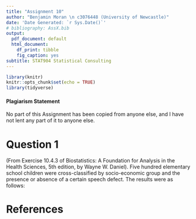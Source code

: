 ```yaml
---
title: "Assignment 10"
author: "Benjamin Moran \n c3076448 (University of Newcastle)"
date: 'Date Generated: `r Sys.Date()`'
# bibliography: AssX.bib
output:
  pdf_document: default
  html_document:
    df_print: tibble
    fig_caption: yes
subtitle: STAT904 Statistical Consulting
---
```


```r
library(knitr)
knitr::opts_chunk$set(echo = TRUE)
library(tidyverse)
```

#### Plagiarism Statement 
No part of this Assignment has been copied from anyone else, and I have not lent any part of it to anyone else.

# Question 1
(From Exercise 10.4.3 of Biostatistics: A Foundation for Analysis in the Health Sciences, 5th edition, by Wayne W. Daniel). Five hundred elementary school children were cross-classified by socio-economic group and the presence or absence of a certain speech defect. The results were as follows:

# References
